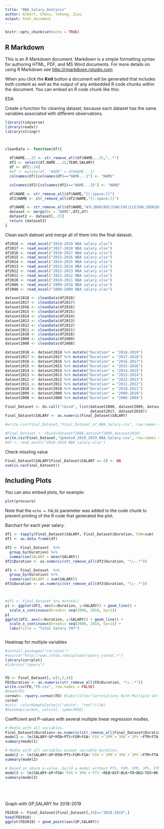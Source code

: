 ```yaml
---
title: "NBA_Salary_Analysis"
author: Albert, Chenx, Yuhong, Ziyu
output: html_document
---
```


```r
knitr::opts_chunk$set(echo = TRUE)
```

## R Markdown

This is an R Markdown document. Markdown is a simple formatting syntax for authoring HTML, PDF, and MS Word documents. For more details on using R Markdown see <http://rmarkdown.rstudio.com>.

When you click the **Knit** button a document will be generated that includes both content as well as the output of any embedded R code chunks within the document. You can embed an R code chunk like this:

EDA

Create a function for cleaning dataset, because each dataset has the same variables associated with different observations.
```r
library(tidyverse)
library(readxl)
library(stringr)



cleanData <- function(df){
 
  df$NAME...25 <- str_remove_all(df$NAME...25,",.*")
  df2 <- select(df,NAME...25,TEAM,SALARY)
  df <- df[1:24]
  #df <- mutate(df, "NAME" = df$NAME...1)
  colnames(df)[colnames(df)=="NAME...1"] <- "NAME"

  colnames(df2)[colnames(df2)=="NAME...25"] <- "NAME"

  df$NAME <- str_remove_all(df$NAME,"[[:space:]]")
  df2$NAME <- str_remove_all(df2$NAME,"[[:space:]]")

  df$NAME <- str_remove_all(df$NAME,"ATL|BKN|BOS|CHA|CHI|CLE|DAL|DEN|DET|GSW|HOU|IND|LAC|LAL|MEM|MIA|MIL|MIN|NOP|NYK|OKC|OKC|ORL|PHI|PHX|POR|SAC|SAS|TOR|UTA|WAS|\\/")
  dataset <- merge(by = "NAME",df2,df)
  dataset2 <- dataset[,-25]
  return (dataset2)
}
```

Clean each dateset and merge all of them into the final dataset.
```r
df2018 <- read_excel("2018-2019 NBA salary.xlsx")
df2017 <- read_excel("2017-2018 NBA salary.xlsx")
df2016 <- read_excel("2016-2017 NBA salary.xlsx")
df2015 <- read_excel("2015-2016 NBA salary.xlsx")
df2014 <- read_excel("2014-2015 NBA salary.xlsx")
df2013 <- read_excel("2013-2014 NBA salary.xlsx")
df2012 <- read_excel("2012-2013 NBA salary.xlsx")
df2011 <- read_excel("2011-2012 NBA salary.xlsx")
df2010 <- read_excel("2010-2011 NBA salary.xlsx")
df2009 <- read_excel("2009-2010 NBA salary.xlsx")
df2008 <- read_excel("2008-2009 NBA salary.xlsx")

dataset2018 <- cleanData(df2018)
dataset2017 <- cleanData(df2017)
dataset2016 <- cleanData(df2016)
dataset2015 <- cleanData(df2015)
dataset2014 <- cleanData(df2014)
dataset2013 <- cleanData(df2013)
dataset2012 <- cleanData(df2012)
dataset2011 <- cleanData(df2011)
dataset2010 <- cleanData(df2010)
dataset2009 <- cleanData(df2009)
dataset2008 <- cleanData(df2008)

dataset2018 <- dataset2018 %>% mutate("Duration" = "2018-2019")
dataset2017 <- dataset2017 %>% mutate("Duration" = "2017-2018")
dataset2016 <- dataset2016 %>% mutate("Duration" = "2016-2017")
dataset2015 <- dataset2015 %>% mutate("Duration" = "2015-2016")
dataset2014 <- dataset2014 %>% mutate("Duration" = "2014-2015")
dataset2013 <- dataset2013 %>% mutate("Duration" = "2013-2014")
dataset2012 <- dataset2012 %>% mutate("Duration" = "2012-2013")
dataset2011 <- dataset2011 %>% mutate("Duration" = "2011-2012")
dataset2010 <- dataset2010 %>% mutate("Duration" = "2010-2011")
dataset2009 <- dataset2009 %>% mutate("Duration" = "2009-2010")
dataset2008 <- dataset2008 %>% mutate("Duration" = "2008-2009")

Final_Dataset <- do.call("rbind", list(dataset2008, dataset2009, dataset2010, dataset2011, dataset2012, dataset2013, dataset2014, dataset2015, dataset2016,
                                       dataset2017, dataset2018))
Final_Dataset$SALARY <- as.numeric(Final_Dataset$SALARY)

#write.csv(Final_Dataset,"Final_Dataset_of_NBA_Salary.csv", row.names = FALSE)

#Final_Dataset <- rbind(datasetf2008,datasetf2009,dataset2010)
write.csv(Final_Dataset,"Updated_2018_2019_NBA_Salary.csv", row.names = FALSE)
#df <- read_excel("2018-2019 NBA salary.xlsx")


```
Check missling value
```r
Final_Dataset$SALARY[Final_Dataset$SALARY == 0] <- NA
sum(is.na(Final_Dataset))
```


## Including Plots

You can also embed plots, for example:

```r
plot(pressure)
```

Note that the `echo = FALSE` parameter was added to the code chunk to prevent printing of the R code that generated the plot.

Barchart for each year salary.
```r
df1 <- tapply(Final_Dataset$SALARY, Final_Dataset$Duration, FUN=sum)
df1 <- as.data.frame(df)

df2 <- Final_Dataset  %>% 
  group_by(Duration) %>% 
  summarise(SALARY = mean(SALARY))
df2$Duration <- as.numeric(str_remove_all(df2$Duration, "\\-.*"))

df3 <- Final_Dataset  %>% 
  group_by(Duration) %>% 
  summarise(SALARY = sum(SALARY))
df3$Duration <- as.numeric(str_remove_all(df3$Duration, "\\-.*"))



#df1 <- Final_Dataset %>% mutate() 
p1 <- ggplot(df2, aes(x=Duration, y=SALARY)) + geom_line() +
  scale_x_continuous(breaks= seq(2008, 2018, by=1))
p1
ggplot(df3, aes(x=Duration, y=SALARY)) + geom_line() +
  scale_x_continuous(breaks= seq(2008, 2018, by=1)) +
  labs(title = "Total Salary YOY")



```
Heatmap for multiple variables

```r
#install.packages("corrplot")
#source("http://www.sthda.com/upload/rquery_cormat.r")
library(corrplot)
#library("rquery")


FD <- Final_Dataset[,-c(1,2,4)]
FD$Duration <- as.numeric(str_remove_all(FD$Duration, "\\-.*"))
write.csv(FD,"FD.csv", row.names = FALSE)
#head(FD)
cormat<- rquery.cormat(FD) #labs(title="Correlations With Multiple Variables")
cormat
#col<- colorRampPalette(c("white", "red"))(20)
#heatmap(cormat, col=col, symm=TRUE) 
```
Coefficient and P-values with several multiple linear regression modles. 
```r

# Modle with all variables.
Final_Dataset$Duration<-as.numeric(str_remove_all(Final_Dataset$Duration,"\\-.*"))
model1 <- lm(SALARY~GP+MIN+PTS+FGM+FGA+`FG%`+`3PM`+`3PA`+`3P%`+FTM+FTA+`FT%`+REB+AST+STL+BLK+TO+DD2+TD3+PER+RK+Duration, data = Final_Dataset)
summary(model1)

# Modle with all variables except variable Duration.
model2 <- lm(SALARY~GP+MIN+PTS+FGM+FGA+`FG%`+`3PM`+`3PA`+`3P%`+FTM+FTA+`FT%`+REB+AST+STL+BLK+TO+DD2+TD3+PER+RK, data = Final_Dataset)
summary(model2)

# Based on above p-value, build a model without PTS, FGM, 3PM, 3P%, FTM, FTA, MIN, STL, PER:
model3 <- lm(SALARY~GP+FGA+`FG%`+`3PA`+`FT%`+REB+AST+BLK+TO+DD2+TD3+RK, data = Final_Dataset)
summary(model3)






```
Graph with GP,SALARY for 2018-2019
```r
FD2018 <- Final_Dataset[Final_Dataset[,26]=="2018-2019",]
head(FD2018)
ggplot(FD2018) + geom_point(aes(GP,SALARY))
```
